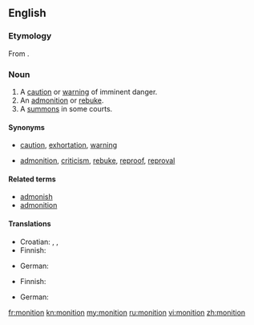 ==English==
{{was wotd|2011|November|26}}
===Etymology===
From {{etyl|la}} {{term|monitio|monitiō|warning, admonition|lang=la}}.

===Noun===
{{en-noun}}

# A [[caution]] or [[warning]] of imminent danger.
# An [[admonition]] or [[rebuke]].
# A [[summons]] in some courts.

====Synonyms====
* {{sense|caution or warning}} [[caution]], [[exhortation]], [[warning]]
* {{sense|admonition or rebuke}} [[admonition]], [[criticism]], [[rebuke]], [[reproof]], [[reproval]]

====Related terms====
* [[admonish]]
* [[admonition]]

====Translations====
{{trans-top|caution or warning of imminent danger}}
* Croatian: {{t|hr|savjet|m}}, {{t|hr|opomena|f}}, {{t|hr|upozorenje|n}}
* Finnish: {{t|fi|varoitus}}
{{trans-mid}}
* German: {{t|de|Mahnung|f}}
{{trans-bottom}}

{{trans-top|admonition or rebuke}}
* Finnish: {{t|fi|vastalause}}
{{trans-mid}}
* German: {{t|de|Mahnung|f}}
{{trans-bottom}}

{{trans-see|summons in some courts|summons}}

[[fr:monition]]
[[kn:monition]]
[[my:monition]]
[[ru:monition]]
[[vi:monition]]
[[zh:monition]]